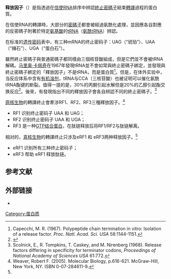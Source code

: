 {{NoteAT|G1=生命科学}}
'''释放因子'''（{{lang-en|release factor}}）是指透過在[[信使RNA|信使RNA]]排序中辨認[[終止密碼子|終止密碼子]]結束[[轉譯|轉譯]]過程的蛋白質。

在信使RNA的轉譯時，大部分的[[密碼子|密碼子]]都會被經過氨酰化處理，並因應各自對應的反密碼子附著於特定[[氨基酸|氨基酸]]的[[tRNA|tRNA]]（[[氨酰tRNA|氨酰tRNA]]）辨認。

在标准的[[遗传密码|遗传密码]]表中，有三种mRNA的终止密码子：UAG（“琥珀”）、UAA（“赭石”）、UGA（“蛋白石”）。

雖然終止密碼子與普通密碼子都同樣由三個核苷酸組成，但是它們並不會被tRNA解碼。[[马里奥·卡佩奇|马里奥·卡佩奇]]在1967年發現tRNA並不會如常與終止密碼子綁定，並發現與終止密碼子綁定的「釋放因子」不是tRNA，而是蛋白質<ref>Capecchi, M. R. (1967). Polypeptide chain termination in vitro:  Isolation of a release factor. ''Proc. Natl. Acad. Sci. USA'' 58:1144-1151.</ref>。但是，在体外实验中，当反应体系中含有[[有机溶剂|有机溶剂]]，tRNA与CCA（三核苷酸）也被证明可以催化氨酰tRNA酯键的断裂。值得一提的是，30%的丙酮引起水解但是20%的乙醇引起酯交换反应<ref>{{Cite journal |last=Caskey |first=C. T. |last2=Beaudet |first2=A. L. |last3=Scolnick |first3=E. M. |last4=Rosman |first4=M. |date=1971-12 |title=Hydrolysis of fMet-tRNA by Peptidyl Transferase |url=http://dx.doi.org/10.1073/pnas.68.12.3163 |journal=Proceedings of the National Academy of Sciences |volume=68 |issue=12 |doi=10.1073/pnas.68.12.3163 |issn=0027-8424}}</ref>。後來，有發現指出不同的釋放因子會各自辨認不同的終止密碼子。<ref>Scolnick, E., R. Tompkins, T. Caskey, and M. Nirenberg (1968). Release factors differing in specificity for terminator codons, ''Proceedings of National Academy of Sciences USA'' 61:772.</ref>

[[原核生物|原核生物]]的轉譯終止會牽涉RF1、RF2、RF3三種釋放因子。<ref name="MolBio_book">Weaver, Robert F. (2005). Molecular Biology, p.616-621. McGraw-Hill, New York, NY. ISBN 0-07-284611-9.</ref>
*RF1 识别终止密码子 UAA 和 UAG；
*RF2 识别终止密码子 UAA 和 UGA；
*RF3 是一种[[G蛋白|GTP结合蛋白]]，在肽链释放后将RF1/RF2与肽链解离。

相对的，[[真核生物|真核生物]]的轉譯终止只涉及eRF1 和 eRF3两种释放因子。<ref name=MolBio_book/>
*eRF1 识别所有三种终止密码子；
*eRF3 帮助 eRF1 释放肽链。

==参考文献==
<references />

==外部链接==
* {{MeshName|Termination+Release+Factor}}

{{GeneticTranslation}}

[[Category:蛋白质|Category:蛋白质]]


{{protein-stub}}